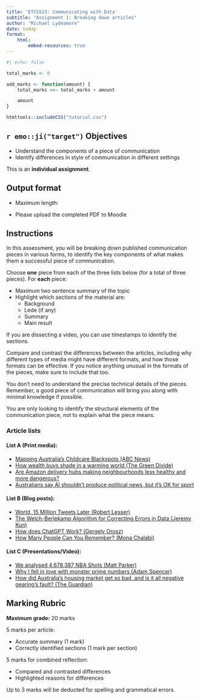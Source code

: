 ```yaml
---
title: 'ETC5523: Communicating with Data'
subtitle: "Assignment 1: Breaking down articles"
author: "Michael Lydeamore"
date: today
format:
    html:
        embed-resources: true
---
```


```r
#| echo: false

total_marks <- 0

add_marks <- function(amount) {
    total_marks <<- total_marks + amount

    amount
}

```

```r
htmltools::includeCSS("tutorial.css")
```

## `r emo::ji("target")` Objectives

-   Understand the components of a piece of communication
-   Identify differences in style of communication in different settings

::: callout-important
This is an **individual assignment**.
:::

## Output format

-   Maximum length:

-   Please upload the completed PDF to Moodle

## Instructions

In this assessment, you will be breaking down published communication pieces in various forms, to identify the key components of what makes them a successful piece of communication.

Choose **one** piece from each of the three lists below (for a total of three pieces). For **each** piece:

-   Maximum two sentence summary of the topic
-   Highlight which sections of the material are:
    -   Background
    -   Lede (if any)
    -   Summary
    -   Main result

If you are dissecting a video, you can use timestamps to identify the sections.

Compare and contrast the differences between the articles, including why different types of media might have different formats, and how those formats can be effective. If you notice anything unusual in the formats of the pieces, make sure to include that too.

::: callout-tip
You don't need to understand the precise technical details of the pieces. Remember, a good piece of communication will bring you along with minimal knowledge if possible.

You are only looking to identify the structural elements of the communication piece, not to explain what the piece means.
:::

### Article lists

#### List A (Print media):

-   [Mapping Australia's Childcare Blackspots (ABC News)](https://www.abc.net.au/news/2022-03-22/mapping-australia-s-childcare-blackspots/100894808)
-   [How wealth buys shade in a warming world (The Green Divide)](https://interactives.stuff.co.nz/2022/03/urban-heat-island-tree-cover/)
-   [Are Amazon delivery hubs making neighbourhoods less healthy and more dangerous?](https://www.theguardian.com/technology/2022/nov/20/amazon-warehouse-new-york-brooklyn-red-hook)
-   [Australians say AI shouldn’t produce political news, but it’s OK for sport](https://theconversation.com/australians-say-ai-shouldnt-produce-political-news-but-its-ok-for-sport-new-research-231369)

#### List B (Blog posts):

-   [World, 15 Million Tweets Later (Robert Lesser)](https://observablehq.com/@rlesser/wordle-twitter-exploration)
-   [The Welch-Berlekamp Algorithm for Correcting Errors in Data (Jeremy Kun)](https://www.jeremykun.com/2015/09/07/welch-berlekamp/)
-   [How does ChatGPT Work? (Gergely Orosz)](https://blog.pragmaticengineer.com/how-does-chatgpt-work/)
-   [How Many People Can You Remember? (Mona Chalabi)](https://fivethirtyeight.com/features/whats-the-most-common-name-in-america/)

#### List C (Presentations/Video):

-   [We analysed 4,678,387 NBA Shots (Matt Parker)](https://www.youtube.com/watch?v=yh5c3duQQ1w)
-   [Why I fell in love with monster prime numbers (Adam Spencer)](https://www.youtube.com/watch?v=B4xOFsygwr4)
-   [How did Australia's housing market get so bad, and is it all negative gearing's fault? (The Guardian)](https://youtu.be/iqUFERBJwoY?si=8tvE7JGZISegy9CK)

## Marking Rubric

**Maximum grade:** 20 marks

5 marks per article:

-   Accurate summary (1 mark)
-   Correctly identified sections (1 mark per section)

5 marks for combined reflection:

-   Compared and contrasted differences
-   Highlighted reasons for differences

Up to 3 marks will be deducted for spelling and grammatical errors.